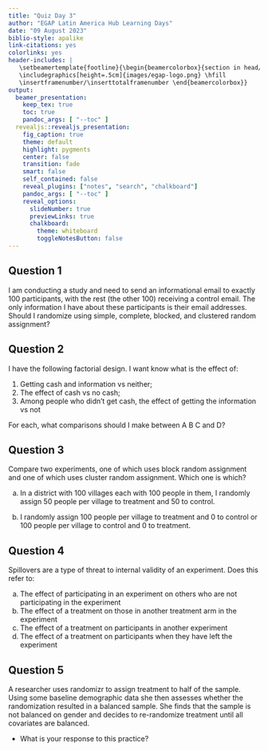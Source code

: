 ```yaml
---
title: "Quiz Day 3"
author: "EGAP Latin America Hub Learning Days"
date: "09 August 2023"
biblio-style: apalike
link-citations: yes
colorlinks: yes
header-includes: |
   \setbeamertemplate{footline}{\begin{beamercolorbox}{section in head/foot}
   \includegraphics[height=.5cm]{images/egap-logo.png} \hfill
   \insertframenumber/\inserttotalframenumber \end{beamercolorbox}}
output:
  beamer_presentation:
    keep_tex: true
    toc: true
    pandoc_args: [ "--toc" ]
  revealjs::revealjs_presentation:
    fig_caption: true
    theme: default
    highlight: pygments
    center: false
    transition: fade
    smart: false
    self_contained: false
    reveal_plugins: ["notes", "search", "chalkboard"]
    pandoc_args: [ "--toc" ]
    reveal_options:
      slideNumber: true
      previewLinks: true
      chalkboard:
        theme: whiteboard
        toggleNotesButton: false
---
```



## Question 1

I am conducting a study and need to send an informational email to exactly 100 participants,
with the rest (the other 100) receiving a control email. The only information I have about these participants is
their email addresses. Should I randomize using simple, complete, blocked, and clustered random assignment?

## Question 2

\begin{table}
\begin{tabular}{r c c c c}
\hline\hline
&         &     & Cash &   \\ \hline
&          &    & $X_1=0, no cash$ & $X_1=1, cash$ \\
& Information  & $X_2=0, Placebo$ & A  & C \\
&              & $X_2=1, Information$ & B  & D  \\
\hline\hline
\end{tabular}
\end{table}


I have the following factorial design. I want know what is the effect of:

1. Getting cash and information vs neither;
2. The effect of cash vs no cash;
3. Among people who didn’t get cash, the effect of getting the information vs not

For each, what comparisons should I make between A B C and D?

## Question 3

Compare two experiments, one of which uses block random assignment and one of which uses cluster random assignment.
Which one is which?

a. In a district with 100 villages each with 100 people in them, I randomly assign 50 people per village to treatment and 50 to control.

b. I randomly assign 100 people per village to treatment and 0 to control or 100 people per village to control and 0 to treatment.

## Question 4

Spillovers are a type of threat to internal validity of an experiment. Does this refer to:

a. The effect of participating in an experiment on others who are
not participating in the experiment
b. The effect of a treatment on those in another treatment arm in
the experiment
c. The effect of a treatment on participants in another experiment
d. The effect of a treatment on participants when they have left
the experiment

## Question 5

A researcher uses randomizr to assign treatment to half of the sample. Using some baseline demographic data she then assesses whether the randomization resulted in a balanced sample. She finds that the sample is not balanced on gender and decides to re-randomize treatment until all covariates are balanced.

- What is your response to this practice?

